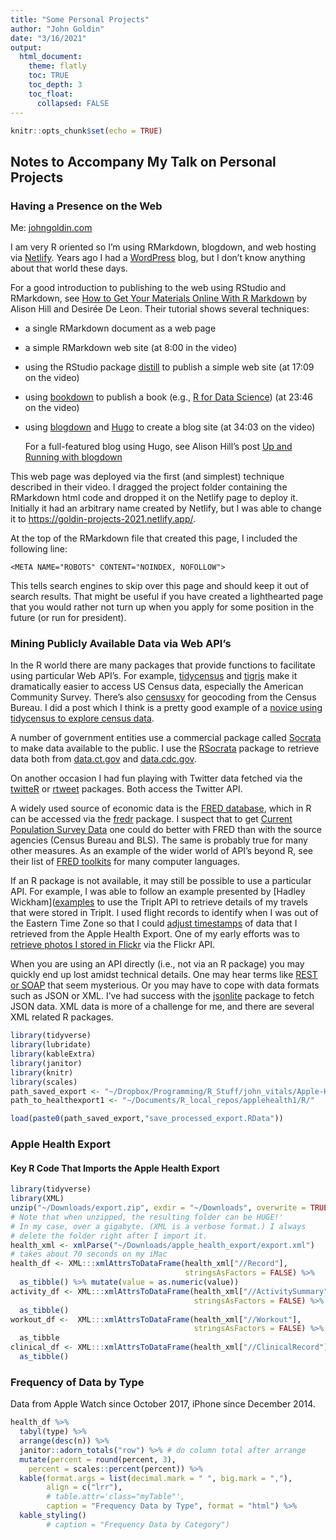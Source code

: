 ```yaml
---
title: "Some Personal Projects"
author: "John Goldin"
date: "3/16/2021"
output: 
  html_document:
    theme: flatly
    toc: TRUE
    toc_depth: 3
    toc_float: 
      collapsed: FALSE
---
```


```r
knitr::opts_chunk$set(echo = TRUE)
```

<META NAME="ROBOTS" CONTENT="NOINDEX, NOFOLLOW">
## Notes to Accompany My Talk on Personal Projects

### Having a Presence on the Web

Me: [johngoldin.com](https://www.johngoldin.com)

I am very R oriented so I'm using RMarkdown, blogdown, and
web hosting via [Netlify](https://www.netlify.com). Years ago I had a
[WordPress](https://wordpress.com) blog, but I don't
know anything about that world these days.

For a good introduction to publishing to the web using RStudio
and RMarkdown, see 
[How to Get Your Materials Online With R Markdown](https://www.youtube.com/watch?v=QcE4RBH2auQ)
by Alison Hill and Desirée De Leon.
Their tutorial shows several techniques:

- a single RMarkdown document as a web page

- a simple RMarkdown web site (at 8:00 in the video)

- using the RStudio package [distill](https://rstudio.github.io/distill/) to publish a simple web site (at 17:09 on the video)

- using [bookdown](https://www.bookdown.org) to publish a book (e.g., [R for Data Science](https://r4ds.had.co.nz)) (at 23:46 on the video)

- using [blogdown](https://bookdown.org/yihui/blogdown/) and 
[Hugo](https://gohugo.io) to create a blog site (at 34:03 on the video)

  For a full-featured blog using Hugo, see Alison Hill's post [Up and Running with blogdown](https://alison.rbind.io/post/2017-06-12-up-and-running-with-blogdown/) 

This web page was deployed via the first (and simplest) technique described in their video. 
I dragged
the project folder containing the RMarkdown html code and dropped it on the Netlify page
to deploy it. Initially it had an arbitrary name created by Netlify, 
but I was able to change it to
[https://goldin-projects-2021.netlify.app/](https://goldin-projects-2021.netlify.app/).

At the top of the RMarkdown file that created this page, I included the
following line:

  `<META NAME="ROBOTS" CONTENT="NOINDEX, NOFOLLOW">`

This tells search engines to skip over this page and should keep it out of search
results. That might be useful if you have created a lighthearted page that you
would rather not turn up when you apply for some position in the future 
(or run for president).

### Mining Publicly Available Data via Web API's

In the R world there are many packages that provide functions to facilitate
using particular Web API's. For example, [tidycensus](https://walker-data.com/tidycensus/) 
and [tigris](https://github.com/walkerke/tigris) make it 
dramatically easier to access US Census data, especially the American Community
Survey. There's also [censusxy](https://cran.r-project.org/web/packages/censusxy/vignettes/censusxy.html)
for geocoding from the Census Bureau. I did a post which I think is a pretty
good example of a [novice using tidycensus to explore census data](https://www.johngoldin.com/2019/04/new-haven-census-and-r/).

A number of government entities use a commercial package called [Socrata](https://www.tylertech.com/products/socrata/open-data-citizen-engagement)
to make data available to the public. I use the [RSocrata](https://github.com/Chicago/RSocrata) package to retrieve
data both from [data.ct.gov](https://data.ct.gov) and [data.cdc.gov](https://data.cdc.gov). 

On another occasion I had fun playing
with Twitter data fetched via the [twitteR](https://cran.r-project.org/web/packages/twitteR/twitteR.pdf) or [rtweet](https://docs.ropensci.org/rtweet/) packages. Both access the 
Twitter API. 

A widely used source of economic data is the [FRED database](https://fred.stlouisfed.org/), which in R
can be accessed via the [fredr](http://sboysel.github.io/fredr/articles/fredr.html)
package. I suspect that to get 
[Current Population Survey Data](https://fred.stlouisfed.org/categories/12) 
one could do better
with FRED than with the source agencies (Census Bureau and BLS). The same
is probably true for many other measures. As an example of the wider world of API's
beyond R, see their list of 
[FRED toolkits](https://fred.stlouisfed.org/docs/api/fred/#Toolkits)
for many computer languages.

If an R package is not available, it may still be possible to use a particular
API. For example, I was able to follow an example presented by [Hadley Wickham]([examples](https://github.com/hadley/vis-eda/blob/master/vis-eda.pdf) to
use the TripIt API to retrieve details of my travels that were stored in TripIt.
I used flight records to identify when I was out of the Eastern Time Zone so that
I could [adjust timestamps](https://www.johngoldin.com/2020/02/apple-health-export-part-i/) 
of data that I retrieved from the Apple Health Export. 
One of my early efforts was to [retrieve photos I stored in Flickr](https://www.johngoldin.com/2016/07/flickr_api/) via the Flickr API.

When you are using an API directly (i.e., not via an R package) you may
quickly end up lost amidst technical details. 
One may hear terms like [REST or SOAP](https://raygun.com/blog/soap-vs-rest-vs-json/) that seem mysterious.
Or you may have to cope with data formats such as JSON or XML. I've had success with the [jsonlite](https://cran.r-project.org/web/packages/jsonlite/vignettes/json-aaquickstart.html) package
to fetch JSON data. XML data is more of a challenge for me, and there are several
XML related R packages.

```r
library(tidyverse)
library(lubridate)
library(kableExtra)
library(janitor)
library(knitr)
library(scales)
path_saved_export <- "~/Dropbox/Programming/R_Stuff/john_vitals/Apple-Health-Data/"
path_to_healthexport1 <- "~/Documents/R_local_repos/applehealth1/R/"
```
```r
load(paste0(path_saved_export,"save_processed_export.RData"))
```
### Apple Health Export

#### Key R Code That Imports the Apple Health Export

```r
library(tidyverse)
library(XML)
unzip("~/Downloads/export.zip", exdir = "~/Downloads", overwrite = TRUE)
# Note that when unzipped, the resulting folder can be HUGE!'
# In my case, over a gigabyte. (XML is a verbose format.) I always
# delete the folder right after I import it.
health_xml <- xmlParse("~/Downloads/apple_health_export/export.xml")
# takes about 70 seconds on my iMac
health_df <- XML:::xmlAttrsToDataFrame(health_xml["//Record"], 
                                       stringsAsFactors = FALSE) %>%
  as_tibble() %>% mutate(value = as.numeric(value))
activity_df <- XML:::xmlAttrsToDataFrame(health_xml["//ActivitySummary"], 
                                         stringsAsFactors = FALSE) %>% 
  as_tibble()
workout_df <-  XML:::xmlAttrsToDataFrame(health_xml["//Workout"], 
                                         stringsAsFactors = FALSE) %>% 
  as_tibble
clinical_df <- XML:::xmlAttrsToDataFrame(health_xml["//ClinicalRecord"]) %>% 
  as_tibble()
```

### Frequency of Data by Type

Data from Apple Watch since October 2017, iPhone since December 2014.    

```r

health_df %>% 
  tabyl(type) %>% 
  arrange(desc(n)) %>% 
  janitor::adorn_totals("row") %>% # do column total after arrange
  mutate(percent = round(percent, 3),
    percent = scales::percent(percent)) %>% 
  kable(format.args = list(decimal.mark = " ", big.mark = ","),
        align = c("lrr"),
        # table.attr='class="myTable"', 
        caption = "Frequency Data by Type", format = "html") %>% 
  kable_styling()
        # caption = "Frequency Data by Category")
```
